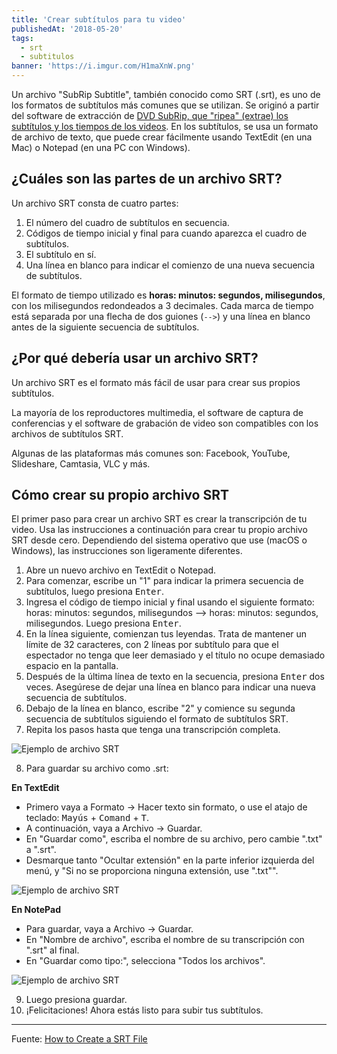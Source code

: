 ```yaml
---
title: 'Crear subtítulos para tu video'
publishedAt: '2018-05-20'
tags:
  - srt
  - subtitulos
banner: 'https://i.imgur.com/H1maXnW.png'
---
```


Un archivo "SubRip Subtitle", también conocido como SRT (.srt), es uno de los formatos de subtítulos más comunes que se utilizan. Se originó a partir del software de extracción de [DVD SubRip, que "ripea" (extrae) los subtítulos y los tiempos de los videos](https://en.wikipedia.org/wiki/SubRip). En los subtítulos, se usa un formato de archivo de texto, que puede crear fácilmente usando TextEdit (en una Mac) o Notepad (en una PC con Windows).

## ¿Cuáles son las partes de un archivo SRT?

Un archivo SRT consta de cuatro partes:

1. El número del cuadro de subtítulos en secuencia.
2. Códigos de tiempo inicial y final para cuando aparezca el cuadro de subtítulos.
3. El subtítulo en sí.
4. Una línea en blanco para indicar el comienzo de una nueva secuencia de subtítulos.

El formato de tiempo utilizado es **horas: minutos: segundos, milisegundos**, con los milisegundos redondeados a 3 decimales. Cada marca de tiempo está separada por una flecha de dos guiones (`-->`) y una línea en blanco antes de la siguiente secuencia de subtítulos.

## ¿Por qué debería usar un archivo SRT?

Un archivo SRT es el formato más fácil de usar para crear sus propios subtítulos.

La mayoría de los reproductores multimedia, el software de captura de conferencias y el software de grabación de video son compatibles con los archivos de subtítulos SRT.

Algunas de las plataformas más comunes son: Facebook, YouTube, Slideshare, Camtasia, VLC y más.

## Cómo crear su propio archivo SRT

El primer paso para crear un archivo SRT es crear la transcripción de tu video. Usa las instrucciones a continuación para crear tu propio archivo SRT desde cero. Dependiendo del sistema operativo que use (macOS o Windows), las instrucciones son ligeramente diferentes.

1. Abre un nuevo archivo en TextEdit o Notepad.
2. Para comenzar, escribe un "1" para indicar la primera secuencia de subtítulos, luego presiona <kbd>Enter</kbd>.
3. Ingresa el código de tiempo inicial y final usando el siguiente formato: horas: minutos: segundos, milisegundos --> horas: minutos: segundos, milisegundos. Luego presiona <kbd>Enter</kbd>.
4. En la línea siguiente, comienzan tus leyendas. Trata de mantener un límite de 32 caracteres, con 2 líneas por subtítulo para que el espectador no tenga que leer demasiado y el título no ocupe demasiado espacio en la pantalla.
5. Después de la última línea de texto en la secuencia, presiona <kbd>Enter</kbd> dos veces. Asegúrese de dejar una línea en blanco para indicar una nueva secuencia de subtítulos.
6. Debajo de la línea en blanco, escribe "2" y comience su segunda secuencia de subtítulos siguiendo el formato de subtítulos SRT.
7. Repita los pasos hasta que tenga una transcripción completa.

![Ejemplo de archivo SRT](https://i.imgur.com/GLVeC0S.png)

8. Para guardar su archivo como .srt:

**En TextEdit**

- Primero vaya a Formato → Hacer texto sin formato, o use el atajo de teclado: <kbd>Mayús</kbd> + <kbd>Comand</kbd> + <kbd>T</kbd>.
- A continuación, vaya a Archivo → Guardar.
- En "Guardar como", escriba el nombre de su archivo, pero cambie ".txt" a ".srt".
- Desmarque tanto "Ocultar extensión" en la parte inferior izquierda del menú, y "Si no se proporciona ninguna extensión, use ".txt"".

![Ejemplo de archivo SRT](https://i.imgur.com/gr82i4r.png)

**En NotePad**

- Para guardar, vaya a Archivo → Guardar.
- En "Nombre de archivo", escriba el nombre de su transcripción con ".srt" al final.
- En "Guardar como tipo:", selecciona "Todos los archivos".

![Ejemplo de archivo SRT](https://i.imgur.com/D643ppp.jpg)

9. Luego presiona guardar.
10. ¡Felicitaciones! Ahora estás listo para subir tus subtítulos.

---

Fuente: [How to Create a SRT File](https://www.3playmedia.com/2017/03/08/create-srt-file/)
